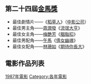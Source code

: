 {{YearTopicTOC|1987|电影}}
== 第二十四屆[[金馬獎|金馬獎]] ==
*最佳劇情片——《[[稻草人_(電影)|稻草人]]》（[[中影公司|中影公司]]）
*最佳男主角——[[周潤發|周潤發]]《[[流氓大亨|流氓大亨]]》
*最佳女主角——[[梅艷芳|梅艷芳]]《[[胭脂扣|胭脂扣]]》
*最佳男配角——[[午馬|午馬]]《[[倩女幽魂_(1987年電影)|倩女幽魂]]》
*最佳女配角——[[林珊如|林珊如]]《[[期待你長大|期待你長大]]》

== 電影作品列表 ==
{{maincat|1987年各國或各語言電影作品列表}}

[[Category:1987年電影|]]
[[Category:各年電影|Category:各年電影]]